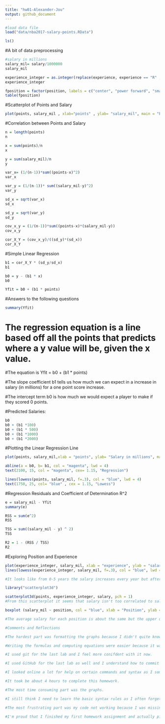 ```yaml
---
title: "hw01-Alexander-Jou"
output: github_document
---
```


```r
#load data file
load("data/nba2017-salary-points.RData")
```


```r
ls()
```
#A bit of data preprocessing
```r
#salary in millions
salary_mil= salary/1000000
salary_mil
```

```r
experience_integer = as.integer(replace(experience, experience == "R" , 0))
experience_integer
```

```r
fposition = factor(position, labels = c("center", "power forward", "small forward", "shooting gaurd", "point gaurd"))
table(fposition)
```
#Scatterplot of Points and Salary
```r
plot(points, salary_mil , xlab="points" , ylab= "salary_mil", main = "Points and Salary", pch = 20, cex= 1, col= "magenta")


```
#Correlation between Points and Salary
```r
n = length(points)
n
```

```r
x = sum(points)/n
x
```

```r
y = sum(salary_mil)/n
y
```

```r
var_x= (1/(n-1))*sum((points-x)^2)
var_x
```
```r
var_y = (1/(n-1))* sum((salary_mil-y)^2)
var_y
```

```r
sd_x = sqrt(var_x)
sd_x
```

```r
sd_y = sqrt(var_y)
sd_y
```

```r
cov_x_y = (1/(n-1))*sum((points-x)*(salary_mil-y))
cov_x_y
```

```r
cor_X_Y = (cov_x_y)/((sd_y)*(sd_x))
cor_X_Y
```
#Simple Linear Regression
```r
b1 = cor_X_Y * (sd_y/sd_x)
b1
```

```r
b0 = y - (b1 * x)
b0
```
```r
Yfit = b0 + (b1 * points)
```

#Answers to the following questions
```r
summary(Yfit)
```
# The regression equation is a line based off all the points that predicts where a y value will be, given the x value.

#The equation is Yfit = b0 + (b1 * points)

#The slope coefficient b1 tells us how much we can expect in a increase in salary (in millions) for a one point score increase. 

#The intercept term b0 is how much we would expect a player to make if they scored 0 points. 

#Predicted Salaries:
```r
b0
b0 + (b1 *100)
b0 + (b1 * 500)
b0 + (b1 *1000)
b0 + (b1 *2000)
```
#Plotting the Linear Regression Line
```r
plot(points, salary_mil,xlab = "points", ylab= "Salary in millions", main= "Points and Salary", col = "green", pch = 20, cex =1)

abline(a = b0, b= b1, col = "magenta", lwd = 4)
text(2100, 15, col = "magenta", cex= 1.15, "Regression")

lines(lowess(points, salary_mil, f=.3), col = "blue", lwd = 4)
text(1750, 25, col= "blue" , cex = 1.15, "Lowess")

```
#Regression Residuals and Coefficient of Determination R^2
```r
e = salary_mil - Yfit
summary(e)
```

```r
RSS = sum(e^2)
RSS
```
```r
TSS = sum((salary_mil - y) ^ 2)
TSS
```

```r
R2 = 1 - (RSS / TSS)
R2
```
#Exploring Position and Experience
```r
plot(experience_integer, salary_mil, xlab = "experience", ylab = "salary_mil", main =  "Experience vs Salary", col = "black", pch = 20, cex = 1 )
lines(lowess(experience_integer, salary_mil, f=.3), col = "blue", lwd = 4)

#It looks like from 0-5 years the salary increases every year but after that it decreased for every year in experience. No first or second year players make over 10 million. From this scatterplot it seems experience is somewhat related to salary but not a high correlation. 
```

```r

library("scatterplot3d") 
```

```r
scatterplot3d(points, experience_integer, salary, pch = 1)
#From this scatterplot it seems that salary isn't too correlated to salary besides most rookies making little amounts of money. There is more of a relation between points and salary as most players that score a lot of points have high salaries. Most players are clubped near the bottom in terms of points, salary, and experience with a few far outliers in each.
```


```r
boxplot (salary_mil ~ position, col = "blue", xlab = "Position", ylab = "Salary in Millions", main = "Boxplot of Salary Vs Position")

#The average salary for each position is about the same but the upper quartile for centers is the highest with point guard having the lowest upper quartile. The minimum is the same for all positions with a few outliers for each position except for center. Position is somewaht related to salary but not a high correlation.
```

```r
#Comments and Reflections

#The hardest part was formatting the graphs because I didn't quite know what scales and font sizes to use. 

#Writing the formulas and computing equations were easier because it was simliar to typing it into a calculator.

#I used git for the last lab and I feel more conifdent with it now.

#I used GitHub for the last lab as well and I understand how to commit files to it now. 

#I looked online a lot for help on certain commands and syntax as I sometimes forgot how to properly format my code.

#It took be about 4 hours to complete this homework.

#The most time consuming part was the graphs.

#I still think I need to learn the basic syntax rules as I often forget commas and parentheses in my arguments.

#The most frustrating part was my code not working because I was missing something small in the syntax.

#I'm proud that I finished my first homework assignment and actually picked up a lot of information.
```

